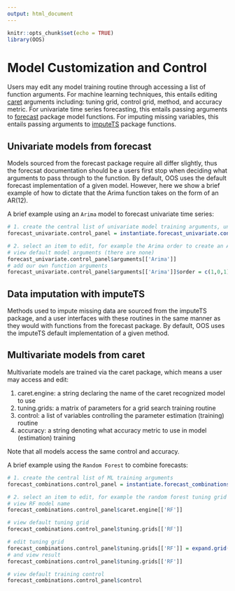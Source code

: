 ```yaml
---
output: html_document
---
```


```r
knitr::opts_chunk$set(echo = TRUE)
library(OOS)
```

# Model Customization and Control

Users may edit any model training routine through accessing a list of function arguments. For machine learning techniques, this entails editing [caret](https://github.com/topepo/caret) arguments including: tuning grid, control grid, method, and accuracy metric. For univariate time series forecasting, this entails passing arguments to [forecast](https://github.com/robjhyndman/forecast) package model functions. For imputing missing variables, this entails passing arguments to [imputeTS](https://github.com/SteffenMoritz/imputeTS) package functions.

## Univariate models from forecast

Models sourced from the forecast package require all differ slightly, thus the forecsat documentation should be a users first stop when deciding what arguments to pass through to the function. By default, OOS uses the default forecast implementation of a given model. However, here we show a brief example of how to dictate that the Arima function takes on the form of an AR(12). 

A brief example using an `Arima` model to forecast univariate time series:   

```r

# 1. create the central list of univariate model training arguments, univariate.forecast.training  
forecast_univariate.control_panel = instantiate.forecast_univariate.control_panel() 

# 2. select an item to edit, for example the Arima order to create an ARMA(1,1)   
# view default model arguments (there are none)  
forecast_univariate.control_panel$arguments[['Arima']] 
# add our own function arguments  
forecast_univariate.control_panel$arguments[['Arima']]$order = c(1,0,1) 

```

##  Data imputation with imputeTS
Methods used to impute missing data are sourced from the imputeTS package, and a user interfaces with these routines in the same manner as they would with functions from the forecast package. By default, OOS uses the imputeTS default implementation of a given method. 

## Multivariate models from caret

Multivariate models are trained via the caret package, which means a user may access and edit: 
 
1. caret.engine: a string declaring the name of the caret recognized model to use  
2. tuning.grids: a matrix of parameters for a grid search training routine  
3. control: a list of variables controlling the parameter estimation (training) routine 
4. accuracy: a string denoting what accuracy metric to use in model (estimation) training 

Note that all models access the same control and accuracy. 

A brief example using the `Random Forest` to combine forecasts:   

```r

# 1. create the central list of ML training arguments 
forecast_combinations.control_panel = instantiate.forecast_combinations.control_panel()  

# 2. select an item to edit, for example the random forest tuning grid   
# view RF model name 
forecast_combinations.control_panel$caret.engine[['RF']] 

# view default tuning grid  
forecast_combinations.control_panel$tuning.grids[['RF']]  

# edit tuning grid   
forecast_combinations.control_panel$tuning.grids[['RF']] = expand.grid(mtry = c(1:6)) 
# and view result
forecast_combinations.control_panel$tuning.grids[['RF']]

# view default training control
forecast_combinations.control_panel$control

```



